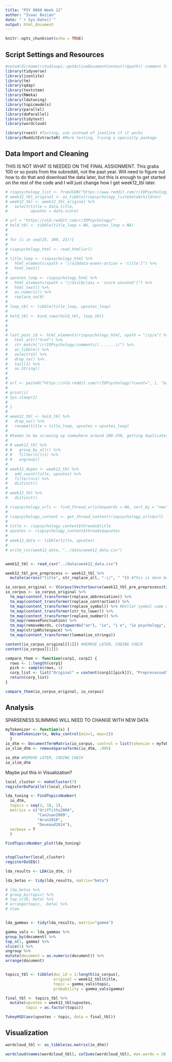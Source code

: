 ```yaml
---
title: "PSY 8960 Week 12"
author: "Isaac Bazian"
date: "`r Sys.Date()`"
output: html_document
---
```


```r
knitr::opts_chunk$set(echo = TRUE)
```


## Script Settings and Resources
```r
#setwd(dirname(rstudioapi::getActiveDocumentContext()$path)) comment for now, probably won't need
library(tidyverse)
library(jsonlite)
library(tm)
library(qdap)
library(textstem)
library(RWeka)
library(ldatuning)
library(topicmodels)
library(parallel)
library(doParallel)
library(tidytext)
library(wordcloud)

library(rvest) #Testing, use instead of jsonlite if it works
library(RedditExtractoR) #More testing, trying a specialty package
```

## Data Import and Cleaning

THIS IS NOT WHAT IS NEEDED ON THE FINAL ASSIGNMENT. This grabs 100 or so posts from the subreddit, not the past year. Will need to figure out how to do that and download the data later, but this is enough to get started on the rest of the code and I will just change how I get week12_tbl later.
```r
# riopsychology_list <- fromJSON("https://www.reddit.com/r/IOPsychology/.json?limit=100", flatten = TRUE)
# week12_tbl_original <- as_tibble(riopsychology_list$data$children)
# week12_tbl <- week12_tbl_original %>%
#   select(title = data.title,
#          upvotes = data.score)
```


```r

# url = "https://old.reddit.com/r/IOPsychology/"
# hold_tbl <- tibble(title_loop = NA, upvotes_loop = NA)
# 
# 
# for (i in seq(25, 300, 25)){
# 
# riopsychology_html <- read_html(url)
# 
# title_loop <- riopsychology_html %>% 
#   html_elements(xpath = "//a[@data-event-action = 'title']") %>% 
#   html_text()
# 
# upvotes_loop <- riopsychology_html %>% 
#   html_elements(xpath = "//div[@class = 'score unvoted']") %>% 
#   html_text() %>% 
#   as.numeric() %>% 
#   replace_na(0)
# 
# loop_tbl <- tibble(title_loop, upvotes_loop)
# 
# hold_tbl <- bind_rows(hold_tbl, loop_tbl)
# 
# 
# 
# last_post_id <- html_elements(riopsychology_html, xpath = "//p/a") %>%
#   html_attr("href") %>% 
#   str_match("/r/IOPsychology/comments/(.......)/") %>% 
#   as_tibble() %>%
#   select(V2) %>% 
#   drop_na() %>% 
#   tail(1) %>% 
#   as.String()
#   
# 
# url <- paste0("https://old.reddit.com/r/IOPsychology/?count=", i, "&after=t3_", last_post_id)
# 
# print(i)
# Sys.sleep(2)
# 
# }
# 
# week12_tbl <- hold_tbl %>% 
#   drop_na() %>% 
#   rename(title = title_loop, upvotes = upvotes_loop)
# 
# #Seems to be screwing up somewhere around 200-250, getting duplicates
# 
# # week12_tbl %>%
# #   group_by_all() %>%
# #   filter(n()>1) %>%
# #   ungroup()
# 
# week12_dupes <- week12_tbl %>% 
#   add_count(title, upvotes) %>%
#   filter(n>1) %>%
#   distinct()
# 
# week12_tbl %>% 
#   distinct()

```

```r
# riopsychology_urls <- find_thread_urls(keywords = NA, sort_by = "new", subreddit = "IOPsychology", period = "year")
# 
# riopsychology_content <- get_thread_content(riopsychology_urls$url)
# 
# title <- riopsychology_content$threads$title
# upvotes <- riopsychology_content$threads$upvotes
# 
# week12_data <- tibble(title, upvotes)
# 
# write_csv(week12_data, "../data/week12_data.csv")


week12_tbl <- read_csv("../data/week12_data.csv")


```




```r
week12_tbl_pre_preprocess <- week12_tbl %>% 
  mutate(across("title", str_replace_all, "-|/", " ")) #This is done because otherwise words connected by a hyphen or slash end up as one word with removePunctuation

io_corpus_original <- VCorpus(VectorSource(week12_tbl_pre_preprocess$title))
io_corpus <- io_corpus_original %>% 
  tm_map(content_transformer(replace_abbreviation)) %>% 
  tm_map(content_transformer(replace_contraction)) %>% 
  tm_map(content_transformer(replace_symbol)) %>% #Dollar symbol came up
  tm_map(content_transformer(str_to_lower)) %>% 
  tm_map(content_transformer(replace_number)) %>%
  tm_map(removePunctuation) %>% 
  tm_map(removeWords, c(stopwords("en"), "io", "i o", "io psychology", "i o psychology", "io psych", "i o psych", "riopsychology", "iopsychology")) %>% 
  tm_map(stripWhitespace) %>% 
  tm_map(content_transformer(lemmatize_strings))

content(io_corpus_original[[1]]) #REMOVE LATER, CODING CHECK
content(io_corpus[[1]])
```


```r
compare_them <- function(corp1, corp2) {
  rows <- 1:length(corp1)
  pick <- sample(rows, 1)
  corp_list <- list("Original" = content(corp1[[pick]]), "Preprocessed" = content(corp2[[pick]]))
  return(corp_list)
}

compare_them(io_corpus_original, io_corpus)
```
## Analysis

SPARSENESS SLIMMING WILL NEED TO CHANGE WITH NEW DATA
```r
myTokenizer <- function(x) { 
  NGramTokenizer(x, Weka_control(min=1, max=2)) 
  }
io_dtm <- DocumentTermMatrix(io_corpus, control = list(tokenize = myTokenizer))
io_slim_dtm <- removeSparseTerms(io_dtm, .995)

io_dtm #REMOVE LATER, CODING CHECK
io_slim_dtm
```

Maybe put this in Visualization?
```r
local_cluster <- makeCluster(7)
registerDoParallel(local_cluster)

lda_tuning <- FindTopicsNumber(
  io_dtm,
  topics = seq(2, 10, 1),
  metrics = c("Griffiths2004",
              "CaoJuan2009",
              "Arun2010",
              "Deveaud2014"),
  verbose = T
  )

FindTopicsNumber_plot(lda_tuning)


stopCluster(local_cluster)
registerDoSEQ()
```

```r
lda_results <- LDA(io_dtm, 5)

lda_betas <- tidy(lda_results, matrix="beta")

# lda_betas %>%
# group_by(topic) %>%
# top_n(10, beta) %>%
# arrange(topic, -beta) %>%
# View


lda_gammas <- tidy(lda_results, matrix="gamma")

gamma_vals <- lda_gammas %>%
group_by(document) %>%
top_n(1, gamma) %>%
slice(1) %>%
ungroup %>%
mutate(document = as.numeric(document)) %>%
arrange(document)


topics_tbl <- tibble(doc_id = 1:length(io_corpus),
                     original = week12_tbl$title,
                     topic = gamma_vals$topic,
                     probability = gamma_vals$gamma)

```


```r

final_tbl <- topics_tbl %>% 
  mutate(upvotes = week12_tbl$upvotes,
         topic = as.factor(topic))

TukeyHSD(aov(upvotes ~ topic, data = final_tbl))

```


## Visualization

```r
wordcloud_tbl <- as_tibble(as.matrix(io_dtm))

wordcloud(names(wordcloud_tbl), colSums(wordcloud_tbl), max.words = 20, colors = brewer.pal(10, "Oranges"))
```


